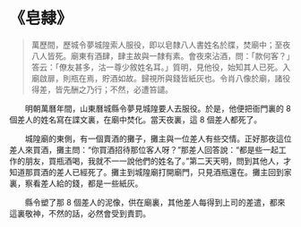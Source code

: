 # 《皂隸》

> 萬歷間，歷城令夢城隍索人服役，即以皂隸八人書姓名於牒，焚廟中；至夜八人皆死。廟東有酒肆，肆主故與一隸有素。會夜來沾酒，問：「款何客？」答云：「僚友甚多，沽一尊少敘姓名耳。」質明，見他役，始知其人已死。入廟啟扉，則瓶在焉，貯酒如故。歸視所與錢皆紙灰也。令肖八像於廟，諸役得差，皆先酬之乃行；不然，必遭笞譴。

&emsp;&emsp;明朝萬曆年間，山東曆城縣令夢見城隍要人去服役。於是，他便把衙門裏的 8 個差人的姓名寫在諜文裏，在廟中焚化。當天夜裏，這 8 個差人都死了。

&emsp;&emsp;城隍廟的東側，有一個賣酒的攤子，攤主與一位差人有些交情。正好那夜這位差人來買酒，攤主問：“你買酒招待那位客人呀？”那差人回答說：“都是些一起工作的朋友，買瓶酒喝，我就不一一說他們的姓名了。”第二天天明，問到其他人，才知道那買酒的差人已經死了。攤主到城隍廟打開廟門，只見酒瓶還在。攤主回到家裏，察看差人給的錢，都是一些紙灰。

&emsp;&emsp;縣令塑了那 8 個差人的泥像，供在廟裏，其他差人每得到上司的差遣，都來這裏敬神，不然的話，必然會受到責罰。
